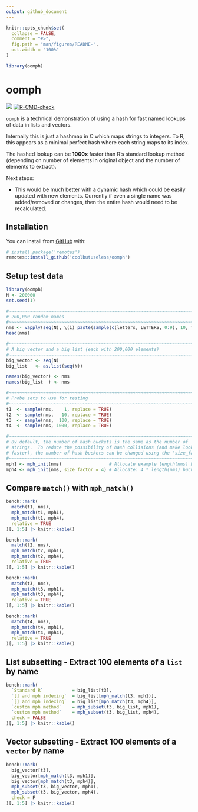 ```yaml
---
output: github_document
---
```


<!-- README.md is generated from README.Rmd. Please edit that file -->

```r
knitr::opts_chunk$set(
  collapse = FALSE,
  comment = "#>",
  fig.path = "man/figures/README-",
  out.width = "100%"
)

library(oomph)
```

# oomph

<!-- badges: start -->
![](https://img.shields.io/badge/cool-useless-green.svg)
[![R-CMD-check](https://github.com/coolbutuseless/oomph/actions/workflows/R-CMD-check.yaml/badge.svg)](https://github.com/coolbutuseless/oomph/actions/workflows/R-CMD-check.yaml)
<!-- badges: end -->

`oomph` is a technical demonstration of using a hash for
fast named lookups of data in lists and vectors.

Internally this is just a hashmap in C which maps strings to integers.  To R, 
this appears as a minimal perfect hash where each string maps to its index.

The hashed lookup can be **1000x** faster than R's standard lookup method (depending on 
number of elements in original object and the number of elements to extract).

Next steps:

* This would be much better with a dynamic hash which could be easily updated
  with new elements.  Currently if even a single name was added/removed or 
  changes, then the entire hash would need to be recalculated.


## Installation

You can install from [GitHub](https://github.com/coolbutuseless/oomph) with:

``` r
# install.package('remotes')
remotes::install_github('coolbutuseless/oomph')
```

## Setup test data


```r
library(oomph)
N <- 200000
set.seed(1)

#~~~~~~~~~~~~~~~~~~~~~~~~~~~~~~~~~~~~~~~~~~~~~~~~~~~~~~~~~~~~~~~~~~~~~~~~~~~~
# 200,000 random names
#~~~~~~~~~~~~~~~~~~~~~~~~~~~~~~~~~~~~~~~~~~~~~~~~~~~~~~~~~~~~~~~~~~~~~~~~~~~~
nms <- vapply(seq(N), \(i) paste(sample(c(letters, LETTERS, 0:9), 10, T), collapse = ""), character(1))
head(nms)

#~~~~~~~~~~~~~~~~~~~~~~~~~~~~~~~~~~~~~~~~~~~~~~~~~~~~~~~~~~~~~~~~~~~~~~~~~~~~
# A big vector and a big list (each with 200,000 elements)
#~~~~~~~~~~~~~~~~~~~~~~~~~~~~~~~~~~~~~~~~~~~~~~~~~~~~~~~~~~~~~~~~~~~~~~~~~~~~
big_vector <- seq(N)
big_list   <- as.list(seq(N))

names(big_vector) <- nms
names(big_list  ) <- nms

#~~~~~~~~~~~~~~~~~~~~~~~~~~~~~~~~~~~~~~~~~~~~~~~~~~~~~~~~~~~~~~~~~~~~~~~~~~~~
# Probe sets to use for testing
#~~~~~~~~~~~~~~~~~~~~~~~~~~~~~~~~~~~~~~~~~~~~~~~~~~~~~~~~~~~~~~~~~~~~~~~~~~~~
t1  <- sample(nms,    1, replace = TRUE)
t2  <- sample(nms,   10, replace = TRUE)
t3  <- sample(nms,  100, replace = TRUE)
t4  <- sample(nms, 1000, replace = TRUE)

#~~~~~~~~~~~~~~~~~~~~~~~~~~~~~~~~~~~~~~~~~~~~~~~~~~~~~~~~~~~~~~~~~~~~~~~~~~~~
# By default, the number of hash buckets is the same as the number of 
# strings.  To reduce the possibility of hash collisions (and make lookups
# faster), the number of hash buckets can be changed using the 'size_factor'
#~~~~~~~~~~~~~~~~~~~~~~~~~~~~~~~~~~~~~~~~~~~~~~~~~~~~~~~~~~~~~~~~~~~~~~~~~~~~
mph1 <- mph_init(nms)                  # Allocate example length(nms) buckets
mph4 <- mph_init(nms, size_factor = 4) # Allocate: 4 * length(nms) buckets
```


## Compare `match()` with `mph_match()`


```r
bench::mark(
  match(t1, nms),
  mph_match(t1, mph1),
  mph_match(t1, mph4),
  relative = TRUE
)[, 1:5] |> knitr::kable()

bench::mark(
  match(t2, nms),
  mph_match(t2, mph1),
  mph_match(t2, mph4),
  relative = TRUE
)[, 1:5] |> knitr::kable()

bench::mark(
  match(t3, nms),
  mph_match(t3, mph1),
  mph_match(t3, mph4),
  relative = TRUE
)[, 1:5] |> knitr::kable()

bench::mark(
  match(t4, nms),
  mph_match(t4, mph1),
  mph_match(t4, mph4),
  relative = TRUE
)[, 1:5] |> knitr::kable()
```



## List subsetting - Extract 100 elements of a `list` by name

```r
bench::mark(
  `Standard R`           = big_list[t3],
  `[] and mph indexing`  = big_list[mph_match(t3, mph1)],
  `[] and mph indexing`  = big_list[mph_match(t3, mph4)],
  `custom mph method`    = mph_subset(t3, big_list, mph1),
  `custom mph method`    = mph_subset(t3, big_list, mph4),
  check = FALSE
)[, 1:5] |> knitr::kable()
```



## Vector subsetting - Extract 100 elements of a `vector` by name

```r
bench::mark(
  big_vector[t3],
  big_vector[mph_match(t3, mph1)],
  big_vector[mph_match(t3, mph4)],
  mph_subset(t3, big_vector, mph1),
  mph_subset(t3, big_vector, mph4),
  check = F
)[, 1:5] |> knitr::kable()
```


